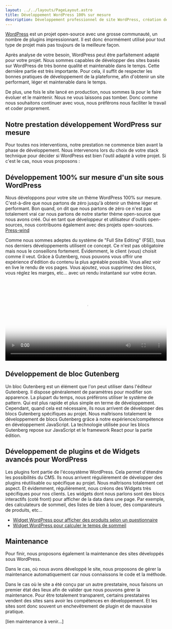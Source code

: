 ```yaml
---
layout: ../../layouts/PageLayout.astro
title: Développement WordPress 100% sur mesure
description: Développement professionnel de site WordPress, création de thèmes complets, création de blocs Gutenberg spécifique à votre besoin, maintenance et mise à jour de votre site.
---
```



[WordPress](https://wordpress.org) est un projet open-source avec une grosse communauté, un nombre de plugins impressionnant.
Il est donc énormément utilisé pour tout type de projet mais pas toujours de la meilleure façon.

Après analyse de votre besoin, WordPress peut être parfaitement adapté pour votre projet.
Nous sommes capables de développer des sites basés sur WordPress de très bonne qualité et maintenable dans le temps. Cette dernière partie est très importante.
Pour cela, il suffit de respecter les bonnes pratiques de développement de la plateforme, afin d'obtenir un site performant, léger et maintenable dans le temps.

De plus, une fois le site lancé en production, nous sommes là pour le faire évoluer et le maintenir. Nous ne vous laissons pas tomber. Donc comme nous souhaitons continuer avec vous, nous préférons nous faciliter le travail et coder proprement.

## Notre prestation développement WordPress sur mesure

Pour toutes nos interventions, notre prestation ne commence bien avant la phase de développement. Nous intervenons lors du choix de votre stack technique pour décider si WordPress est bien l'outil adapté à votre projet.
Si c'est le cas, nous vous proposons :

## Développement 100% sur mesure d'un site sous WordPress

Nous développons pour votre site un thème WordPress 100% sur mesure. C'est-à-dire que nous partons de zéro jusqu'à obtenir un thème léger et performant. Bon quand, on dit que nous partons de zéro ce n'est pas totalement vrai car nous partons de notre starter thème open-source que nous avons créé. Oui en tant que développeur et utilisateur d'outils open-sources, nous contribuons également avec des projets open-sources. [Press-wind](https://github.com/WP-Performance/press-wind)

Comme nous sommes adeptes du système de "Full Site Editing" (FSE), tous nos derniers développements utilisent ce concept. Ce n'est pas obligatoire mais nous le conseillons fortement. Évidemment, le client (vous) choisit comme il veut.
Grâce à Gutenberg, nous pouvons vous offrir une expérience d'édition du contenu la plus agréable possible. Vous allez voir en live le rendu de vos pages. Vous ajoutez, vous supprimez des blocs, vous réglez les marges, etc... avec un rendu instantané sur votre écran.

<video controls width="100%" poster="/assets/cover-admin-wp.jpg" preload="auto">
  <source src="/assets/admin-wordpress.mp4" type="video/mp4" />
</video>

## Développement de bloc Gutenberg

Un bloc Gutenberg est un élément que l'on peut utiliser dans l'éditeur Gutenberg. Il dispose généralement de paramètres pour modifier son apparence.
La plupart du temps, nous préférons utiliser le système de pattern. Qui est plus rapide et plus simple en terme de développement. Cependant, quand cela est nécessaire, ils nous arrivent de développer des blocs Gutenberg spécifiques au projet. Nous maîtrisons totalement le développement de blocs Gutenberg grâce à notre expérience/compétence en développement JavaScript.
La technologie utilisée pour les blocs Gutenberg repose sur JavaScript et le framework React pour la partie édition.

## Développement de plugins et de Widgets avancés pour WordPress

Les plugins font partie de l'écosystème WordPress. Cela permet d'étendre les possibilités du CMS.
Ils nous arrivent régulièrement de développer des plugins réutilisable ou spécifique au projet. Nous maîtrisons totalement cet aspect.
Et évidemment, régulièrement, nous créons des Widgets très spécifiques pour nos clients. Les widgets dont nous parlons sont des blocs interactifs (coté front) pour afficher de la data dans une page.
Par exemple, des calculateurs de sommeil, des listes de bien à louer, des comparateurs de produits, etc...

- [Widget WordPress pour afficher des produits selon un questionnaire](https://sleeps.fr/simulateur-matelas)
- [Widget WordPress pour calculer le temps de sommeil](https://sleeps.fr/sommeil/calculateur-de-sommeil/#widget-sleeps-calculator)

## Maintenance

Pour finir, nous proposons également la maintenance des sites développés sous WordPress.

Dans le cas, où nous avons développé le site, nous proposons de gérer la maintenance automatiquement car nous connaissons le code et la méthode.

Dans le cas où le site a été conçu par un autre prestataire, nous faisons un premier état des lieux afin de valider que nous pouvons gérer la maintenance.
Pour être totalement transparent, certains prestataires vendent des sites sans avoir les compétences en développement. Et les sites sont donc souvent un enchevêtrement de plugin et de mauvaise pratique.

[lien maintenance à venir...]
